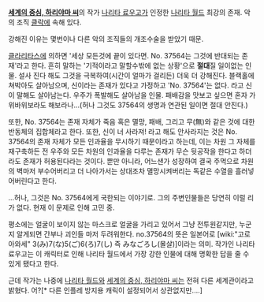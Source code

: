 '''[[세계의 중심, 하리야마 씨]]'''의 작가 [[나리타 료우고]]가 인정한 [[나리타 월드]] 최강의 존재. 악의 조직 [[클락]]에 속해 있다.

강해진 이유는 몇번이나 다른 악의 조직들의 개조수술을 받았기 때문.

[[클라리타스]]에 의하면 '세상 모든것에 끝이 있다면. No. 37564는 그것에 반대되는 존재'라고 한다. 흔히 말하는 '기적이라고 말할수밖에 없는 상황'으로 '''절대'''질 일이없는 인물. 설사 진다 해도 그것을 극복하여(시간이 얼마가 걸리든) 더욱 더 강해진다. 블랙홀에 쳐박아도 살아남으며, 신이라는 존재가 있다고 가정하고 'No. 37564'는 없다. 라고 신이 말해도 살아남는다. 우주가 폭발해도 살아남을 인물. 패배감을 맛보고 싶으면 혼자 가위바위보라도 해보라나...(허나 그것도 37564의 생명과 연관된 일이면 절대 안진다.)

또한, No. 37564는 존재 자체가 죽음 혹은 멸망, 패배, 그리고 무(無)와 같은 것에 대한 반동체의 집합체라고 한다. 또한, 신이 너 사라져! 라고 해도 안사라지는 것은 No. 37564의 존재 자체가 모든 인과율을 무시하기 때문이라고 하는데, 이는 차원 그 자체를 재구축하든 전 우주와 모든 차원의 인과율을 다루는 존재가 무슨 뒷공작을 한다고 하더라도 존재가 허용된다라는 것이다. 뿐만 아니라, 어느샌가 성장하여 결국 주먹으로 차원의 벽마저 부수어버리고 더 나아가서는 상대조차 멸망시켜버리는 독같은 수열을 흘러넣어버린다고 한다. 

...허나, 그것은 No. 37564에게 국한되는 이야기로. 그의 주변인물들은 당연히 이럴 리가 없다. 현재 이 문제로 인해 고민 중.

평소에는 얼굴이 보이지 않는 마스크로 얼굴을 가리고 있어서 그냥 전투원같지만, 누군지 알게되면 간부나 괴인들 마저 두려워한다. no.37564의 뜻은 일본어로 [wiki:"고로아와세" 3(み)7(な)5(ご)6(ろ)7(し) 즉 みなごろし(몰살)]이라는 의미. 작가인 나리타 료우고는 이 캐릭터로 인해 나리타 월드에서 가장 강한 인물에 대해 명확한 답을 줄 수 있게 됐다고 한다.

근데 작가는 나중에 [[나리타 월드]]와 [[세계의 중심, 하리야마 씨]]는 전혀 다른 세계관이라고 밝혔다. 어?[* 다른 인플레 방지용 캐릭이 설정되어서 상관없지만....]

